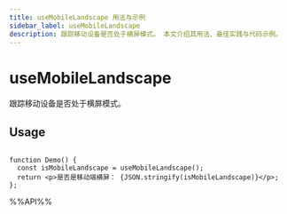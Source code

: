 ```yaml
---
title: useMobileLandscape 用法与示例
sidebar_label: useMobileLandscape
description: 跟踪移动设备是否处于横屏模式。 本文介绍其用法、最佳实践与代码示例。
---
```

# useMobileLandscape

跟踪移动设备是否处于横屏模式。

## Usage

```tsx live

function Demo() {
  const isMobileLandscape = useMobileLandscape();
  return <p>是否是移动端横屏： {JSON.stringify(isMobileLandscape)}</p>;
};
```

%%API%%

